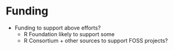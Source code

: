 # Funding

- Funding to support above efforts?
    - R Foundation likely to support some
    - R Consortium + other sources to support FOSS projects?
